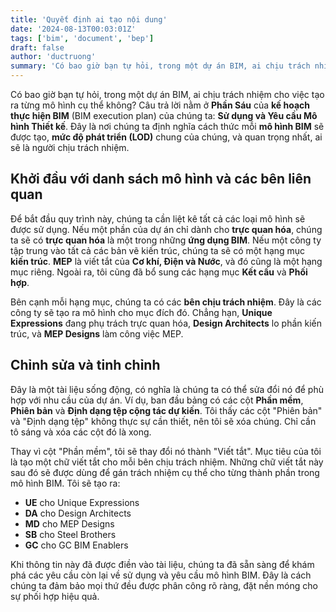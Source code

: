 ```yaml
---
title: 'Quyết định ai tạo nội dung'
date: '2024-08-13T00:03:01Z'
tags: ['bim', 'document', 'bep']
draft: false
author: 'ductruong'
summary: 'Có bao giờ bạn tự hỏi, trong một dự án BIM, ai chịu trách nhiệm cho việc tạo ra từng mô hình cụ thể không?'
---
```


Có bao giờ bạn tự hỏi, trong một dự án BIM, ai chịu trách nhiệm cho việc tạo ra từng mô hình cụ thể không? Câu trả lời nằm ở **Phần Sáu** của **kế hoạch thực hiện BIM** (BIM execution plan) của chúng ta: **Sử dụng và Yêu cầu Mô hình Thiết kế**. Đây là nơi chúng ta định nghĩa cách thức mỗi **mô hình BIM** sẽ được tạo, **mức độ phát triển (LOD)** chung của chúng, và quan trọng nhất, ai sẽ là người chịu trách nhiệm.

## Khởi đầu với danh sách mô hình và các bên liên quan

Để bắt đầu quy trình này, chúng ta cần liệt kê tất cả các loại mô hình sẽ được sử dụng. Nếu một phần của dự án chỉ dành cho **trực quan hóa**, chúng ta sẽ có **trực quan hóa** là một trong những **ứng dụng BIM**. Nếu một công ty tập trung vào tất cả các bản vẽ kiến trúc, chúng ta sẽ có một hạng mục **kiến trúc**. **MEP** là viết tắt của **Cơ khí, Điện và Nước**, và đó cũng là một hạng mục riêng. Ngoài ra, tôi cũng đã bổ sung các hạng mục **Kết cấu** và **Phối hợp**.

Bên cạnh mỗi hạng mục, chúng ta có các **bên chịu trách nhiệm**. Đây là các công ty sẽ tạo ra mô hình cho mục đích đó. Chẳng hạn, **Unique Expressions** đang phụ trách trực quan hóa, **Design Architects** lo phần kiến trúc, và **MEP Designs** làm công việc MEP.

## Chỉnh sửa và tinh chỉnh

Đây là một tài liệu sống động, có nghĩa là chúng ta có thể sửa đổi nó để phù hợp với nhu cầu của dự án. Ví dụ, ban đầu bảng có các cột **Phần mềm**, **Phiên bản** và **Định dạng tệp cộng tác dự kiến**. Tôi thấy các cột "Phiên bản" và "Định dạng tệp" không thực sự cần thiết, nên tôi sẽ xóa chúng. Chỉ cần tô sáng và xóa các cột đó là xong.

Thay vì cột "Phần mềm", tôi sẽ thay đổi nó thành "Viết tắt". Mục tiêu của tôi là tạo một chữ viết tắt cho mỗi bên chịu trách nhiệm. Những chữ viết tắt này sau đó sẽ được dùng để gán trách nhiệm cụ thể cho từng thành phần trong mô hình BIM. Tôi sẽ tạo ra:

- **UE** cho Unique Expressions
- **DA** cho Design Architects
- **MD** cho MEP Designs
- **SB** cho Steel Brothers
- **GC** cho GC BIM Enablers

Khi thông tin này đã được điền vào tài liệu, chúng ta đã sẵn sàng để khám phá các yêu cầu còn lại về sử dụng và yêu cầu mô hình BIM. Đây là cách chúng ta đảm bảo mọi thứ đều được phân công rõ ràng, đặt nền móng cho sự phối hợp hiệu quả.
